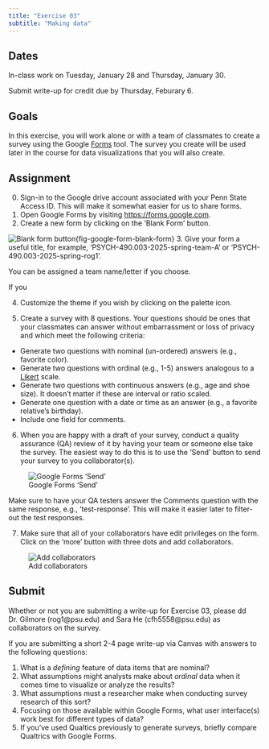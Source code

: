 ```yaml
---
title: "Exercise 03"
subtitle: "Making data"
---
```


## Dates {-}

In-class work on Tuesday, January 28 and Thursday, January 30.

Submit write-up for credit [due]{.orange_due} by Thursday, Feburary 6.

## Goals {-}

In this exercise, you will work alone or with a team of classmates to create a survey using the Google [Forms](https://forms.google.com) tool.
The survey you create will be used later in the course for data visualizations that you will also create.

## Assignment {-}

0. Sign-in to the Google drive account associated with your Penn State Access ID. This will make it somewhat easier for us to share forms.
1. Open Google Forms by visiting <https://forms.google.com>.
2. Create a new form by clicking on the 'Blank Form' button.

![Blank form button](../include/img/google-forms-blank-form.png){fig-google-form-blank-form}
3. Give your form a useful title, for example, 'PSYCH-490.003-2025-spring-team-A' or 'PSYCH-490.003-2025-spring-rog1'.

::: {.callout-important}
You can be assigned a team name/letter if you choose.

If you 
:::

4. Customize the theme if you wish by clicking on the palette icon.

5. Create a survey with 8 questions. Your questions should be ones that your classmates can answer without embarrassment or loss of privacy and which meet the following criteria:

- Generate two questions with nominal (un-ordered) answers (e.g., favorite color).
- Generate two questions with ordinal (e.g., 1-5) answers analogous to a [Likert](https://en.wikipedia.org/wiki/Likert_scale) scale.
- Generate two questions with continuous answers (e.g., age and shoe size). It doesn't matter if these are interval or ratio scaled.
- Generate one question with a date or time as an answer (e.g., a favorite relative's birthday).
- Include one field for comments.

6. When you are happy with a draft of your survey, conduct a quality assurance (QA) review of it by having your team or someone else take the survey. The easiest way to do this is to use the 'Send' button to send your survey to you collaborator(s).

![Google Forms 'Send'](../include/img/google-forms-send-button.png)

Make sure to have your QA testers answer the Comments question with the same response, e.g., 'test-response'. This will make it easier later to filter-out the test responses.

7. Make sure that all of your collaborators have edit privileges on the form. Click on the 'more' button with three dots and add collaborators.

![Add collaborators](../include/img/google-forms-add-collaborators.png)

## Submit {-}

Whether or not you are submitting a write-up for Exercise 03, please dd Dr. Gilmore (rog1@psu.edu) and Sara He (cfh5558@psu.edu) as collaborators on the survey.

If you are submitting a short 2-4 page write-up via Canvas with answers to the following questions:

1. What is a *defining* feature of data items that are nominal? \
2. What assumptions might analysts make about *ordinal* data when it comes time to visualize or analyze the results? \
3. What assumptions must a researcher make when conducting survey research of this sort? \
4. Focusing on those available within Google Forms, what user interface(s) work best for different types of data? \
5. If you've used Qualtics previously to generate surveys, briefly compare Qualtrics with Google Forms.

